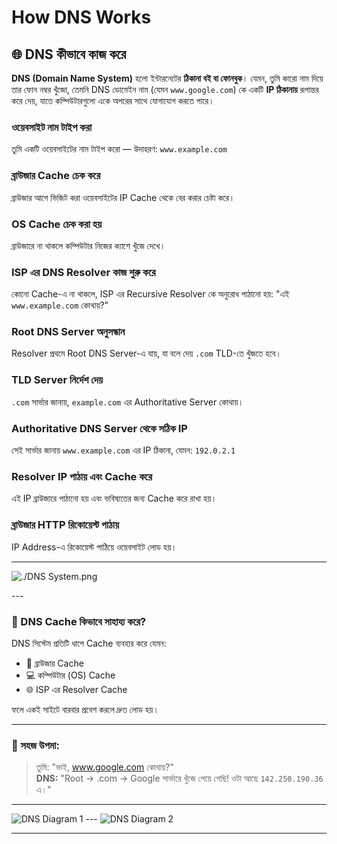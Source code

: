 
# How DNS Works

## 🌐 DNS কীভাবে কাজ করে

**DNS (Domain Name System)** হলো ইন্টারনেটের **ঠিকানা বই বা ফোনবুক**। যেমন, তুমি কারো নাম দিয়ে তার ফোন নম্বর খুঁজো, তেমনি DNS ডোমেইন নাম (যেমন `www.google.com`) কে একটি **IP ঠিকানায়** রূপান্তর করে দেয়, যাতে কম্পিউটারগুলো একে অপরের সাথে যোগাযোগ করতে পারে।

<Steps>

### ওয়েবসাইট নাম টাইপ করা

তুমি একটি ওয়েবসাইটের নাম টাইপ করো — উদাহরণ: `www.example.com`

### ব্রাউজার Cache চেক করে

ব্রাউজার আগে ভিজিট করা ওয়েবসাইটের IP Cache থেকে বের করার চেষ্টা করে।

### OS Cache চেক করা হয়

ব্রাউজারে না থাকলে কম্পিউটার নিজের ক্যাশে খুঁজে দেখে।

### ISP এর DNS Resolver কাজ শুরু করে

কোনো Cache-এ না থাকলে, ISP এর Recursive Resolver কে অনুরোধ পাঠানো হয়: "এই `www.example.com` কোথায়?"

### Root DNS Server অনুসন্ধান

Resolver প্রথমে Root DNS Server-এ যায়, যা বলে দেয় `.com` TLD-তে খুঁজতে হবে।

### TLD Server নির্দেশ দেয়

`.com` সার্ভার জানায়, `example.com` এর Authoritative Server কোথায়।

###  Authoritative DNS Server থেকে সঠিক IP

সেই সার্ভার জানায় `www.example.com` এর IP ঠিকানা, যেমন: `192.0.2.1`

### Resolver IP পাঠায় এবং Cache করে

এই IP ব্রাউজারে পাঠানো হয় এবং ভবিষ্যতের জন্য Cache করে রাখা হয়।

### ব্রাউজার HTTP রিকোয়েস্ট পাঠায়

IP Address-এ রিকোয়েস্ট পাঠিয়ে ওয়েবসাইট লোড হয়।

</Steps>

---

<div className=' w-full flex justify-center'>

![./DNS System.png](<./DNS System.png>)



</div>
---

### 🔁 DNS Cache কিভাবে সাহায্য করে?

DNS সিস্টেম প্রতিটি ধাপে Cache ব্যবহার করে যেমন:

- 🧠 ব্রাউজার Cache  
- 💻 কম্পিউটার (OS) Cache  
- 🌐 ISP এর Resolver Cache  

ফলে একই সাইটে বারবার প্রবেশ করলে দ্রুত লোড হয়।

---

### 📌 সহজ উপমা:

> তুমি: "ভাই, www.google.com কোথায়?"  
> **DNS:** "Root → .com → Google সার্ভারে খুঁজে পেয়ে গেছি! ওটা আছে `142.250.190.36` এ।"

---

<div className="flex flex-col lg:flex-row justify-between gap-5 lg:gap-0">
  <Image
    src={img1}
    alt="DNS Diagram 1"
    height={100000}
    className="w-full lg:w-[49%]"
  />
  ---
  <Image
    src={img2}
    alt="DNS Diagram 2"
    height={10000}
    className="w-full lg:w-[49%]"
  />
</div>

---
